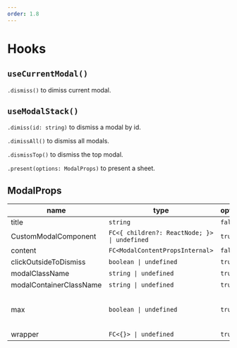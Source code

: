 ```yaml
---
order: 1.8
---
```


# Hooks

## `useCurrentModal()`

`.dismiss()` to dimiss current modal.

## `useModalStack()`

`.dimiss(id: string)` to dismiss a modal by id.

`.dimissAll()` to dismiss all modals.

`.dismissTop()` to dismiss the top modal.

`.present(options: ModalProps)` to present a sheet.

## ModalProps

| name                    | type                                         | optional | default | description                               |
| ----------------------- | -------------------------------------------- | -------- | ------- | ----------------------------------------- |
| title                   | `string`                                     | `false`  | `n/a`   |                                           |
| CustomModalComponent    | `FC<{ children?: ReactNode; }> \| undefined` | `true`   | `n/a`   |                                           |
| content                 | `FC<ModalContentPropsInternal>`              | `false`  | `n/a`   |                                           |
| clickOutsideToDismiss   | `boolean \| undefined`                       | `true`   | `n/a`   |                                           |
| modalClassName          | `string \| undefined`                        | `true`   | `n/a`   |                                           |
| modalContainerClassName | `string \| undefined`                        | `true`   | `n/a`   |                                           |
| max                     | `boolean \| undefined`                       | `true`   | `n/a`   | If `true`, the modal will be full screen. |
| wrapper                 | `FC<{}> \| undefined`                        | `true`   | `n/a`   |                                           |
